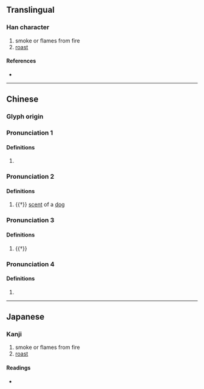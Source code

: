 {{character info}}
==Translingual==

===Han character===
{{Han char|rn=94|rad=犬|as=09|sn=12|four=46227|canj=KHAPV|ids=⿰犭曷}}

# smoke or flames from fire
# [[roast]]

====References====
* {{Han ref|kx=0715.140|dkj=20550|dj=1127.100|hdz=21357.020|uh=7332|ud=29490|bh=DA74|bd=55924}}

----

==Chinese==
{{zh-forms}}

===Glyph origin===
{{Han etym}}

===Pronunciation 1===
{{zh-pron
|m=gé
|c=hit3,hot3
|mc=y
|oc=y
|cat=n
}}

====Definitions====
{{zh-hanzi}}

# {{zh-only|猲狚}}

===Pronunciation 2===
{{zh-pron
|m=hài
|cat=n
}}

====Definitions====
{{zh-hanzi}}

# {{†}} [[scent]] of a [[dog]]

===Pronunciation 3===
{{zh-pron
|m=hè
|cat=
}}

====Definitions====
{{zh-hanzi}}

# {{†}} {{zh-alt-form|嚇}}

===Pronunciation 4===
{{zh-pron
|m=xiē
|cat=n
}}

====Definitions====
{{zh-hanzi}}

# {{zh-only|猲獢}}

----

==Japanese==

===Kanji===
{{ja-kanji|grade=|rs=犬09}}

# smoke or flames from fire
# [[roast]]

====Readings====
* {{ja-readings|on=けつ, かつ, きょう, けち, こう, かち, かい|kun=いぬくさい}}